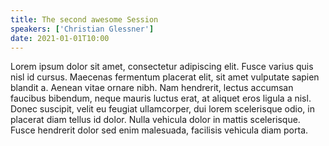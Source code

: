 ```yaml
---
title: The second awesome Session
speakers: ['Christian Glessner']
date: 2021-01-01T10:00
---
```


Lorem ipsum dolor sit amet, consectetur adipiscing elit. Fusce varius quis nisl id cursus. Maecenas fermentum placerat elit, sit amet vulputate sapien blandit a. Aenean vitae ornare nibh. Nam hendrerit, lectus accumsan faucibus bibendum, neque mauris luctus erat, at aliquet eros ligula a nisl. Donec suscipit, velit eu feugiat ullamcorper, dui lorem scelerisque odio, in placerat diam tellus id dolor. Nulla vehicula dolor in mattis scelerisque. Fusce hendrerit dolor sed enim malesuada, facilisis vehicula diam porta.

